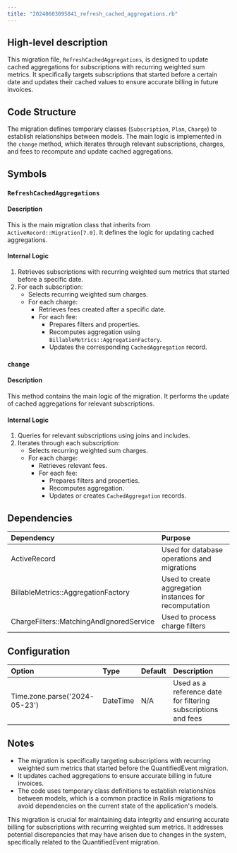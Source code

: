 ```yaml
---
title: "20240603095841_refresh_cached_aggregations.rb"
---
```


## High-level description
This migration file, `RefreshCachedAggregations`, is designed to update cached aggregations for subscriptions with recurring weighted sum metrics. It specifically targets subscriptions that started before a certain date and updates their cached values to ensure accurate billing in future invoices.

## Code Structure
The migration defines temporary classes (`Subscription`, `Plan`, `Charge`) to establish relationships between models. The main logic is implemented in the `change` method, which iterates through relevant subscriptions, charges, and fees to recompute and update cached aggregations.

## Symbols

### `RefreshCachedAggregations`
#### Description
This is the main migration class that inherits from `ActiveRecord::Migration[7.0]`. It defines the logic for updating cached aggregations.

#### Internal Logic
1. Retrieves subscriptions with recurring weighted sum metrics that started before a specific date.
2. For each subscription:
   - Selects recurring weighted sum charges.
   - For each charge:
     - Retrieves fees created after a specific date.
     - For each fee:
       - Prepares filters and properties.
       - Recomputes aggregation using `BillableMetrics::AggregationFactory`.
       - Updates the corresponding `CachedAggregation` record.

### `change`
#### Description
This method contains the main logic of the migration. It performs the update of cached aggregations for relevant subscriptions.

#### Internal Logic
1. Queries for relevant subscriptions using joins and includes.
2. Iterates through each subscription:
   - Selects recurring weighted sum charges.
   - For each charge:
     - Retrieves relevant fees.
     - For each fee:
       - Prepares filters and properties.
       - Recomputes aggregation.
       - Updates or creates `CachedAggregation` records.

## Dependencies
| Dependency | Purpose |
|:-----------|:--------|
| ActiveRecord | Used for database operations and migrations |
| BillableMetrics::AggregationFactory | Used to create aggregation instances for recomputation |
| ChargeFilters::MatchingAndIgnoredService | Used to process charge filters |

## Configuration
| Option | Type | Default | Description |
|:-------|:-----|:--------|:------------|
| Time.zone.parse('2024-05-23') | DateTime | N/A | Used as a reference date for filtering subscriptions and fees |

## Notes
- The migration is specifically targeting subscriptions with recurring weighted sum metrics that started before the QuantifiedEvent migration.
- It updates cached aggregations to ensure accurate billing in future invoices.
- The code uses temporary class definitions to establish relationships between models, which is a common practice in Rails migrations to avoid dependencies on the current state of the application's models.

This migration is crucial for maintaining data integrity and ensuring accurate billing for subscriptions with recurring weighted sum metrics. It addresses potential discrepancies that may have arisen due to changes in the system, specifically related to the QuantifiedEvent migration.